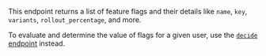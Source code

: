 This endpoint returns a list of feature flags and their details like `name`, `key`, `variants`, `rollout_percentage`, and more.

To evaluate and determine the value of flags for a given user, use the [`decide` endpoint](/docs/api/decide) instead.